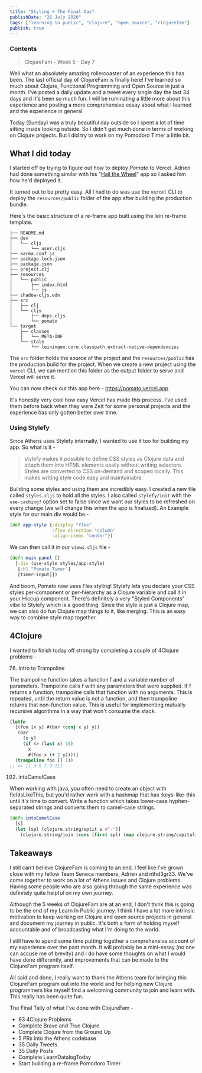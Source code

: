```yaml
---
title: "Styling + The Final Day"
publishDate: "26 July 2020"
tags: ["learning in public", "clojure", "open source", "clojurefam"]
publish: true
---
```


### Contents

> ClojureFam - Week 5 - Day 7

Well what an absolutely amazing rollercoaster of an experience this has been. The last official day of ClojureFam is finally here! I've learned so much about Clojure, Functional Programming and Open Source in just a month. I've posted a daily update and a tweet every single day the last 34 days and it's been so much fun. I will be ruminating a little more about this experience and posting a more comprehensive essay about what I learned and the experience in general.

Today (Sunday) was a truly beautiful day outside so I spent a lot of time sitting inside looking outside. So I didn't get much done in terms of working on Clojure projects. But I did try to work on my Pomodoro Timer a little bit.

## What I did today

I started off by trying to figure out how to deploy _Pomato_ to Vercel. Adrien had done something similar with his "[Hail the Wheel](https://hail-the-wheel.alaq.vercel.app)" app so I asked him how he'd deployed it.

It turned out to be pretty easy. All I had to do was use the `vercel` CLI to deploy the `resources/public` folder of the app after building the production bundle.

Here's the basic structure of a re-frame app built using the lein re-frame template.

```text
├── README.md
├── dev
│   └── cljs
│       └── user.cljs
├── karma.conf.js
├── package-lock.json
├── package.json
├── project.clj
├── resources
│   └── public
│       ├── index.html
│       └── js
├── shadow-cljs.edn
├── src
│   ├── clj
│   └── cljs
│       ├── deps.cljs
│       └── pomato
└── target
    ├── classes
    │   └── META-INF
    └── stale
        └── leiningen.core.classpath.extract-native-dependencies
```

The `src` folder holds the source of the project and the `resources/public` has the production build for the project.
When we create a new project using the `vercel` CLI, we can mention this folder as the output folder to serve and Vercel will serve it.

You can now check out this app here - https://pomato.vercel.app

It's honestly very cool how easy Vercel has made this process. I've used them before back when they were Zeit for some personal projects and the experience has only gotten better over time.

### Using Stylefy

Since Athens uses Stylefy internally, I wanted to use it too for building my app. So what is it -

> stylefy makes it possible to define CSS styles as Clojure data and attach them into HTML elements easily without writing selectors. Styles are converted to CSS on-demand and scoped locally. This makes writing style code easy and maintainable.

Building some styles and using them are incredibly easy. I created a new file called `styles.cljs` to hold all the styles. I also called `stylefy/init` with the `use-caching?` option set to false since we want our styles to be refreshed on every change (we will change this when the app is finalized).
An Example style for our main div would be -

```clojure
(def app-style {:display "flex"
                :flex-direction "column"
                :align-items "center"})
```

We can then call it in our `views.cljs` file -

```clojure
(defn main-panel []
  [:div (use-style styles/app-style)
   [:h1 "Pomato Timer"]
   [timer-input]])
```

And boom, Pomato now uses Flex styling! Stylefy lets you declare your CSS styles per-component or per-hierarchy as a Clojure variable and call it in your Hiccup component. There's definitely a very "Styled Components" vibe to Stylefy which is a good thing. Since the style is just a Clojure map, we can also do fun Clojure map things to it, like merging. This is an easy way to combine style map together.

## 4Clojure

I wanted to finish today off strong by completing a couple of 4Clojure problems -

76. Intro to Trampoline

The trampoline function takes a function f and a variable number of parameters. Trampoline calls f with any parameters that were supplied. If f returns a function, trampoline calls that function with no arguments. This is repeated, until the return value is not a function, and then trampoline returns that non-function value. This is useful for implementing mutually recursive algorithms in a way that won't consume the stack.

```clojure
(letfn
  [(foo [x y] #(bar (conj x y) y))
   (bar
     [x y]
     (if (> (last x) 10)
       x
       #(foo x (+ 2 y))))]
  (trampoline foo [] 1))
;; => [1 3 5 7 9 11]
```

102. intoCamelCase

When working with java, you often need to create an object with fieldsLikeThis, but you'd rather work with a hashmap that has :keys-like-this until it's time to convert. Write a function which takes lower-case hyphen-separated strings and converts them to camel-case strings.

```clojure
(defn intoCamelCase
  [s]
  (let [spl (clojure.string/split s #"-")]
    (clojure.string/join (cons (first spl) (map clojure.string/capitalize (rest spl))))))
```

## Takeaways

I still can't believe ClojureFam is coming to an end. I feel like I've grown close with my fellow Team Seneca members, Adrien and nthd3gr33. We've come together to work on a lot of Athens issues and Clojure problems. Having some people who are also going through the same experience was definitely quite helpful on my own journey.

Although the 5 weeks of ClojureFam are at an end, I don't think this is going to be the end of my Learn In Public journey. I think I have a lot more intrinsic motivation to keep working on Clojure and open source projects in general and document my journey in public. It's both a form of holding myself accountable and of broadcasting what I'm doing to the world.

I still have to spend some time putting together a comprehensive account of my experience over the past month. It will probably be a mini-essay (no one can accuse me of brevity) and I do have some thoughts on what I would have done differently, and improvements that can be made to the ClojureFam program itself.

All said and done, I really want to thank the Athens team for bringing this ClojureFam program out into the world and for helping new Clojure programmers like myself find a welcoming community to join and learn with. This really has been quite fun.

The Final Tally of what I've done with ClojureFam -

- 93 4Clojure Problems
- Complete Brave and True Clojure
- Complete Clojure from the Ground Up
- 5 PRs into the Athens codebase
- 35 Daily Tweets
- 35 Daily Posts
- Complete LearnDatalogToday
- Start building a re-frame Pomodoro Timer
